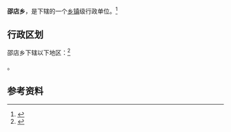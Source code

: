 {{中国乡级行政区|41/17/22/203/000}}

'''邵店乡'''，是{{PRC admin/fullname|41/17/22/203/000|3}}下辖的一个[[乡镇|乡镇]]级行政单位。<ref>{{PRC admin/ref sgc|{{PRC admin/parent|41/17/22/203/000}}}}</ref>

== 行政区划 ==

邵店乡下辖以下地区：<ref>{{PRC admin/ref sgc|41/17/22/203/000}}</ref>

{{PRC admin/children|41/17/22/203/000}}。

== 参考资料 ==

{{reflist}}

{{行政区划小作品}}
{{PRC admin/navcat|41/17/22/203/000}}